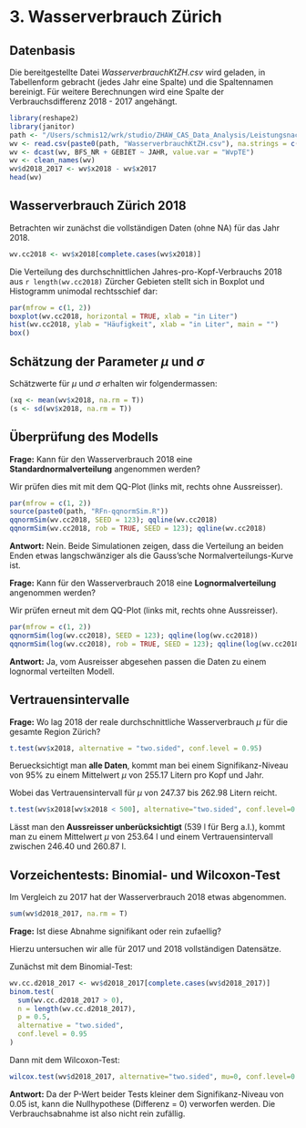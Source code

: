 # 3. Wasserverbrauch Zürich

<!-- Auf -->
<!-- [OpenData](https://opendata.swiss/de/dataset/wasserverbrauch-pro-tag-und-kopf-liter) -->
<!-- stehen Daten zum mittleren Tageswasserverbrauch (in l) pro Kopf für Wasserversorgungen -->
<!-- aus dem Kanton Zürich für die Jahre 2006 bis 2018 bereit. Beachten Sie, dass diese -->
<!-- Werte den Verbrach von Industrie und Gewerbe miteinschliessen und deshalb nicht als -->
<!-- haushaltstypisch angesehen werden können. Das heruntergeladene File steht Ihnen auch -->
<!-- unter _WasserverbrauchKtZH.csv_ auf Moodle zur Verfügung. -->
<!-- Analysieren Sie diese Daten mit mindestens vier der besprochenen sechs statistischen -->
<!-- Verfahren (siehe Folie 27, HT 7). Formulieren Sie die Frage in Worten, die Sie mit -->
<!-- dem Analyseverfahren beantworten wollen. Beschreiben Sie, mit welchen  -->
<!-- Sie arbeiten. Halten Sie gegebenenfalls die einzelnen Schritt in der jeweiligen -->
<!-- Argumentationskette fest. -->

## Datenbasis

Die bereitgestellte Datei _WasserverbrauchKtZH.csv_ wird geladen, in Tabellenform
gebracht (jedes Jahr eine Spalte) und die Spaltennamen bereinigt. Für weitere
Berechnungen wird eine Spalte der Verbrauchsdifferenz 2018 - 2017 angehängt.

```r
library(reshape2)
library(janitor)
path <- "/Users/schmis12/wrk/studio/ZHAW_CAS_Data_Analysis/Leistungsnachweis_A2/data/"
wv <- read.csv(paste0(path, "WasserverbrauchKtZH.csv"), na.strings = c("null"))
wv <- dcast(wv, BFS_NR + GEBIET ~ JAHR, value.var = "WvpTE")
wv <- clean_names(wv)
wv$d2018_2017 <- wv$x2018 - wv$x2017
head(wv)
```


## Wasserverbrauch Zürich 2018

Betrachten wir zunächst die vollständigen Daten (ohne NA) für das Jahr 2018.

```r
wv.cc2018 <- wv$x2018[complete.cases(wv$x2018)]
```

Die Verteilung des durchschnittlichen Jahres-pro-Kopf-Verbrauchs 2018
aus `r length(wv.cc2018)` Zürcher Gebieten stellt sich in
Boxplot und Histogramm unimodal rechtsschief dar:

```r
par(mfrow = c(1, 2))
boxplot(wv.cc2018, horizontal = TRUE, xlab = "in Liter")
hist(wv.cc2018, ylab = "Häufigkeit", xlab = "in Liter", main = "")
box()
```


## Schätzung der Parameter $\mu$ und $\sigma$

Schätzwerte für $\mu$ und $\sigma$ erhalten wir folgendermassen:

```r
(xq <- mean(wv$x2018, na.rm = T))
(s <- sd(wv$x2018, na.rm = T))
```


## Überprüfung des Modells

__Frage:__ Kann für den Wasserverbrauch 2018 eine __Standardnormalverteilung__ angenommen werden?

Wir prüfen dies mit mit dem QQ-Plot (links mit, rechts ohne Aussreisser).

```r
par(mfrow = c(1, 2))
source(paste0(path, "RFn-qqnormSim.R"))
qqnormSim(wv.cc2018, SEED = 123); qqline(wv.cc2018)
qqnormSim(wv.cc2018, rob = TRUE, SEED = 123); qqline(wv.cc2018)
```

__Antwort:__ Nein. Beide Simulationen zeigen, dass die Verteilung an beiden Enden etwas langschwänziger
als die Gauss'sche Normalverteilungs-Kurve ist.


__Frage:__ Kann für den Wasserverbrauch 2018 eine __Lognormalverteilung__ angenommen werden?

Wir prüfen erneut mit dem QQ-Plot (links mit, rechts ohne Aussreisser).

```r
par(mfrow = c(1, 2))
qqnormSim(log(wv.cc2018), SEED = 123); qqline(log(wv.cc2018))
qqnormSim(log(wv.cc2018), rob = TRUE, SEED = 123); qqline(log(wv.cc2018))
```

__Antwort:__ Ja, vom Ausreisser abgesehen passen die Daten zu einem lognormal verteilten Modell.


## Vertrauensintervalle

__Frage:__ Wo lag 2018 der reale durchschnittliche Wasserverbrauch $\mu$ für die gesamte Region Zürich?

```r
t.test(wv$x2018, alternative = "two.sided", conf.level = 0.95)
```

Beruecksichtigt man __alle Daten__, kommt man bei einem Signifikanz-Niveau von 95%
zu einem Mittelwert $\mu$ von 255.17 Litern pro Kopf und Jahr.

Wobei das Vertrauensintervall für $\mu$ von 247.37 bis 262.98 Litern reicht.

```r
t.test(wv$x2018[wv$x2018 < 500], alternative="two.sided", conf.level=0.95)
```


Lässt man den __Aussreisser unberücksichtigt__ (539 l für Berg a.I.), kommt man zu
einem Mittelwert $\mu$ von 253.64 l und einem Vertrauensintervall zwischen
246.40 und 260.87 l.


## Vorzeichentests: Binomial- und Wilcoxon-Test

Im Vergleich zu 2017 hat der Wasserverbrauch 2018 etwas abgenommen.

```r
sum(wv$d2018_2017, na.rm = T)
```

__Frage:__ Ist diese Abnahme signifikant oder rein zufaellig?

Hierzu untersuchen wir alle für 2017 und 2018 vollständigen Datensätze.

Zunächst mit dem Binomial-Test:

```r
wv.cc.d2018_2017 <- wv$d2018_2017[complete.cases(wv$d2018_2017)]
binom.test(
  sum(wv.cc.d2018_2017 > 0),
  n = length(wv.cc.d2018_2017),
  p = 0.5,
  alternative = "two.sided",
  conf.level = 0.95
)
```

Dann mit dem Wilcoxon-Test:

```r
wilcox.test(wv$d2018_2017, alternative="two.sided", mu=0, conf.level=0.95)
```

__Antwort:__ Da der P-Wert beider Tests kleiner dem Signifikanz-Niveau von 0.05 ist,
kann die Nullhypothese (Differenz = 0) verworfen werden. Die Verbrauchsabnahme ist also
nicht rein zufällig.
